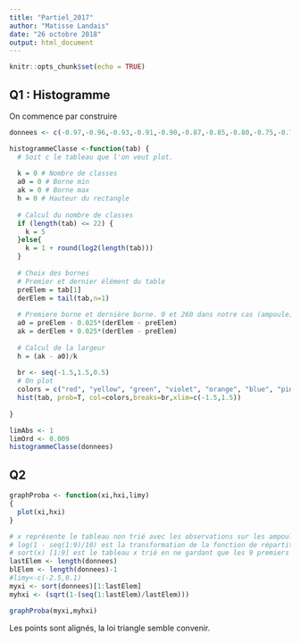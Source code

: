 ```yaml
---
title: "Partiel_2017"
author: "Matisse Landais"
date: "26 octobre 2018"
output: html_document
---
```


```r
knitr::opts_chunk$set(echo = TRUE)
```
## Q1 : Histogramme
On commence par construire 
```r
donnees <- c(-0.97,-0.96,-0.93,-0.91,-0.90,-0.87,-0.85,-0.80,-0.75,-0.73,-0.66,-0.65,-0.63,-0.60,-0.58,-0.51,-0.48,-0.45,-0.44,-0.40,-0.37,-0.33,-0.3,-0.25,-0.12,-0.08,0.25,0.41,0.51,0.68)
```



```r
histogrammeClasse <-function(tab) {
  # Soit c le tableau que l'on veut plot.
  
  k = 0 # Nombre de classes
  a0 = 0 # Borne min
  ak = 0 # Borne max
  h = 0 # Hauteur du rectangle
  
  # Calcul du nombre de classes
  if (length(tab) <= 22) {
    k = 5 
  }else{
    k = 1 + round(log2(length(tab)))
  }
  
  # Choix des bornes
  # Premier et dernier élément du table
  preElem = tab[1]
  derElem = tail(tab,n=1)
  
  # Premiere borne et dernière borne. 0 et 260 dans notre cas (ampoule)
  a0 = preElem - 0.025*(derElem - preElem)
  ak = derElem + 0.025*(derElem - preElem)
  
  # Calcul de la largeur 
  h = (ak - a0)/k
  
  br <- seq(-1.5,1.5,0.5)
  # On plot
  colors = c("red", "yellow", "green", "violet", "orange", "blue", "pink", "cyan")
  hist(tab, prob=T, col=colors,breaks=br,xlim=c(-1.5,1.5))
  
}

```


```r

limAbs <- 1
limOrd <- 0.009
histogrammeClasse(donnees)
```


## Q2
```r
graphProba <- function(xi,hxi,limy)
{
  plot(xi,hxi)
}

# x représente le tableau non trié avec les observations sur les ampoules
# log(1 - seq(1:9)/10) est la transformation de la fonction de répartition de la loi exponentielle
# sort(x) [1:9] est le tableau x trié en ne gardant que les 9 premiers éléments
lastElem <- length(donnees)
blElem <- length(donnees)-1
#limy<-c(-2.5,0.1)
myxi <- sort(donnees)[1:lastElem]
myhxi <- (sqrt(1-(seq(1:lastElem)/lastElem)))

graphProba(myxi,myhxi)
``` 
Les points sont alignés, la loi triangle semble convenir. 